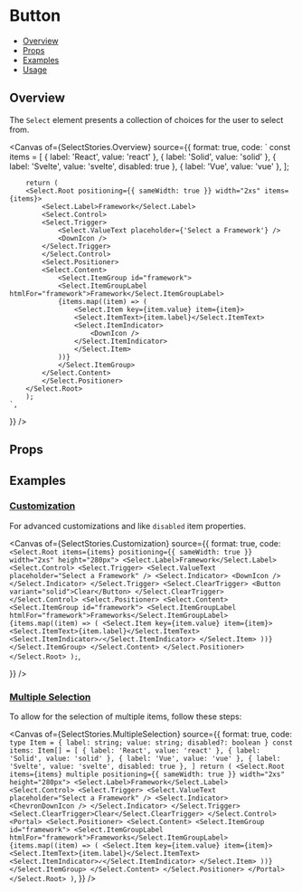 # Button


<Meta of={SelectStories} />

- [Overview](#overview)
- [Props](#props)
- [Examples](#examples)
- [Usage](#usage)

## Overview

The `Select` element presents a collection of choices for the user to select from.

<Canvas
  of={SelectStories.Overview}
  source={{
    format: true,
    code: `
        const items = [
            { label: 'React', value: 'react' },
            { label: 'Solid', value: 'solid' },
            { label: 'Svelte', value: 'svelte', disabled: true },
            { label: 'Vue', value: 'vue' },
        ];

        return (
        <Select.Root positioning={{ sameWidth: true }} width="2xs" items={items}>
            <Select.Label>Framework</Select.Label>
            <Select.Control>
            <Select.Trigger>
                <Select.ValueText placeholder={'Select a Framework'} />
                <DownIcon />
            </Select.Trigger>
            </Select.Control>
            <Select.Positioner>
            <Select.Content>
                <Select.ItemGroup id="framework">
                <Select.ItemGroupLabel htmlFor="framework">Framework</Select.ItemGroupLabel>
                {items.map((item) => (
                    <Select.Item key={item.value} item={item}>
                    <Select.ItemText>{item.label}</Select.ItemText>
                    <Select.ItemIndicator>
                        <DownIcon />
                    </Select.ItemIndicator>
                    </Select.Item>
                ))}
                </Select.ItemGroup>
            </Select.Content>
            </Select.Positioner>
        </Select.Root>
        );
    `,

}}
/>

## Props

<Controls />

## Examples

### [Customization](#select-customization)

For advanced customizations and like `disabled` item properties.

<Canvas
  of={SelectStories.Customization}
  source={{
    format: true,
    code: `
      <Select.Root items={items} positioning={{ sameWidth: true }} width="2xs" height="280px">
        <Select.Label>Framework</Select.Label>
        <Select.Control>
          <Select.Trigger>
            <Select.ValueText placeholder="Select a Framework" />
            <Select.Indicator>
              <DownIcon />
            </Select.Indicator>
          </Select.Trigger>
          <Select.ClearTrigger>
            <Button variant="solid">Clear</Button>
          </Select.ClearTrigger>
        </Select.Control>
        <Select.Positioner>
          <Select.Content>
            <Select.ItemGroup id="framework">
              <Select.ItemGroupLabel htmlFor="framework">Frameworks</Select.ItemGroupLabel>
              {items.map((item) => (
                <Select.Item key={item.value} item={item}>
                  <Select.ItemText>{item.label}</Select.ItemText>
                  <Select.ItemIndicator>✓</Select.ItemIndicator>
                </Select.Item>
              ))}
            </Select.ItemGroup>
          </Select.Content>
        </Select.Positioner>
      </Select.Root>
      );
    `,

}}
/>

### [Multiple Selection](#multiple-selection)

To allow for the selection of multiple items, follow these steps:

<Canvas
  of={SelectStories.MultipleSelection}
  source={{
    format: true,
    code: `
      type Item = { label: string; value: string; disabled?: boolean }
      const items: Item[] = [
        { label: 'React', value: 'react' },
        { label: 'Solid', value: 'solid' },
        { label: 'Vue', value: 'vue' },
        { label: 'Svelte', value: 'svelte', disabled: true },
      ]
      return (
        <Select.Root items={items} multiple positioning={{ sameWidth: true }} width="2xs" height="280px">
          <Select.Label>Framework</Select.Label>
          <Select.Control>
            <Select.Trigger>
              <Select.ValueText placeholder="Select a Framework" />
              <Select.Indicator>
                <ChevronDownIcon />
              </Select.Indicator>
            </Select.Trigger>
            <Select.ClearTrigger>Clear</Select.ClearTrigger>
          </Select.Control>
          <Portal>
            <Select.Positioner>
              <Select.Content>
                <Select.ItemGroup id="framework">
                  <Select.ItemGroupLabel htmlFor="framework">Frameworks</Select.ItemGroupLabel>
                  {items.map((item) => (
                    <Select.Item key={item.value} item={item}>
                      <Select.ItemText>{item.label}</Select.ItemText>
                      <Select.ItemIndicator>✓</Select.ItemIndicator>
                    </Select.Item>
                  ))}
                </Select.ItemGroup>
              </Select.Content>
            </Select.Positioner>
          </Portal>
        </Select.Root>
      )
    `,
  }}
/>
